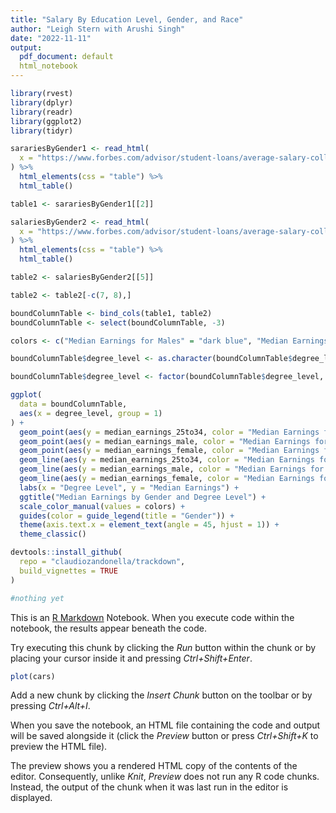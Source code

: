 ```yaml
---
title: "Salary By Education Level, Gender, and Race"
author: "Leigh Stern with Arushi Singh"
date: "2022-11-11"
output: 
  pdf_document: default
  html_notebook
---
```


```r
library(rvest)
library(dplyr)
library(readr)
library(ggplot2)
library(tidyr)
```

```r
sarariesByGender1 <- read_html(
  x = "https://www.forbes.com/advisor/student-loans/average-salary-college-graduates/"
) %>% 
  html_elements(css = "table") %>% 
  html_table()

table1 <- sarariesByGender1[[2]]
```

```r
salariesByGender2 <- read_html(
  x = "https://www.forbes.com/advisor/student-loans/average-salary-college-graduates/"
) %>% 
  html_elements(css = "table") %>% 
  html_table()

table2 <- salariesByGender2[[5]]
```

```r
table2 <- table2[-c(7, 8),]
```

```r
boundColumnTable <- bind_cols(table1, table2)
boundColumnTable <- select(boundColumnTable, -3)

```

```r
colors <- c("Median Earnings for Males" = "dark blue", "Median Earnings for Females" = "magenta", "Median Earnings for 25 to 34 Year Olds" = "black")

boundColumnTable$degree_level <- as.character(boundColumnTable$degree_level)

boundColumnTable$degree_level <- factor(boundColumnTable$degree_level, levels=unique(boundColumnTable$degree_level))

ggplot(
  data = boundColumnTable,
  aes(x = degree_level, group = 1)
) +
  geom_point(aes(y = median_earnings_25to34, color = "Median Earnings for 25 to 34 Year Olds")) + 
  geom_point(aes(y = median_earnings_male, color = "Median Earnings for Males")) + 
  geom_point(aes(y = median_earnings_female, color = "Median Earnings for Females")) + 
  geom_line(aes(y = median_earnings_25to34, color = "Median Earnings for 25 to 34 Year Olds"), size = 1, linetype = 2) + 
  geom_line(aes(y = median_earnings_male, color = "Median Earnings for Males"), size = 1) + 
  geom_line(aes(y = median_earnings_female, color = "Median Earnings for Females"), size = 1) +
  labs(x = "Degree Level", y = "Median Earnings") + 
  ggtitle("Median Earnings by Gender and Degree Level") + 
  scale_color_manual(values = colors) +
  guides(color = guide_legend(title = "Gender")) +
  theme(axis.text.x = element_text(angle = 45, hjust = 1)) + 
  theme_classic()
```
```r
devtools::install_github(
  repo = "claudiozandonella/trackdown",
  build_vignettes = TRUE
)
```

```r

#nothing yet
```


This is an [R Markdown](http://rmarkdown.rstudio.com) Notebook. When you execute code within the notebook, the results appear beneath the code. 

Try executing this chunk by clicking the *Run* button within the chunk or by placing your cursor inside it and pressing *Ctrl+Shift+Enter*. 

```r
plot(cars)
```

Add a new chunk by clicking the *Insert Chunk* button on the toolbar or by pressing *Ctrl+Alt+I*.

When you save the notebook, an HTML file containing the code and output will be saved alongside it (click the *Preview* button or press *Ctrl+Shift+K* to preview the HTML file).

The preview shows you a rendered HTML copy of the contents of the editor. Consequently, unlike *Knit*, *Preview* does not run any R code chunks. Instead, the output of the chunk when it was last run in the editor is displayed.
